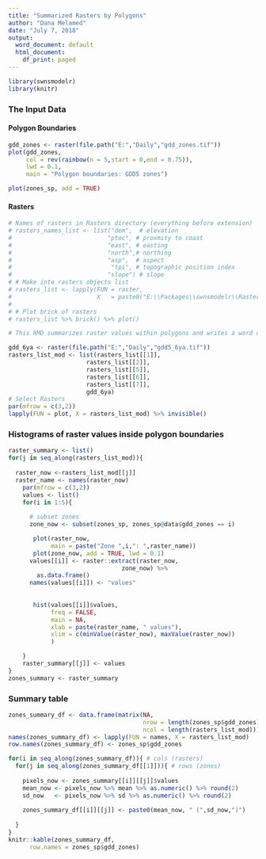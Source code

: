 ```yaml
---
title: "Summarized Rasters by Polygons"
author: "Dana Melamed"
date: "July 7, 2018"
output:
  word_document: default
  html_document:
    df_print: paged
---
```


```r

library(swnsmodelr)
library(knitr)

```

### The Input Data

#### Polygon Boundaries
```r
gdd_zones <- raster(file.path("E:","Daily","gdd_zones.tif"))
plot(gdd_zones,
     col = rev(rainbow(n = 5,start = 0,end = 0.75)),
     lwd = 0.1,
     main = "Polygon boundaries: GDD5 zones")

plot(zones_sp, add = TRUE)
```

#### Rasters
```r
# Names of rasters in Rasters directory (everything before extension)
# rasters_names_list <- list("dem",  # elevation
#                           "ptoc", # proxmity to coast
#                           "east", # easting
#                           "north",# northing
#                           "asp",  # aspect
#                            "tpi", # topographic position index
#                           "slope") # slope
# # Make into rasters objects list
# rasters_list <- lapply(FUN = raster,
#                        X   = paste0("E:\\Packages\\swnsmodelr\\Rasters\\200\\",rasters_names_list, ".tif"))
# 
# # Plot brick of rasters
# rasters_list %>% brick() %>% plot()

```

```r
# This RMD summarizes raster values within polygons and writes a word document report.

gdd_6ya <- raster(file.path("E:","Daily","gdd5_6ya.tif"))
rasters_list_mod <- list(rasters_list[[1]], 
                      rasters_list[[2]],
                      rasters_list[[5]],
                      rasters_list[[6]],
                      rasters_list[[7]],
                      gdd_6ya)
# Select Rasters
par(mfrow = c(3,2))
lapply(FUN = plot, X = rasters_list_mod) %>% invisible()

```

### Histograms of raster values inside polygon boundaries

```r
raster_summary <- list() 
for(j in seq_along(rasters_list_mod)){
 
  raster_now <-rasters_list_mod[[j]]
  raster_name <- names(raster_now)
    par(mfrow = c(3,2))
    values <- list()
    for(i in 1:5){
      
      # subset zones 
      zone_now <- subset(zones_sp, zones_sp@data$gdd_zones == i)

       plot(raster_now, 
            main = paste("Zone ",i,": ",raster_name))
       plot(zone_now, add = TRUE, lwd = 0.1)
      values[[i]] <- raster::extract(raster_now,
                                zone_now) %>%
        as.data.frame()
      names(values[[i]]) <- "values"
      
      
       hist(values[[i]]$values,
            freq = FALSE,
            main = NA,
            xlab = paste(raster_name, " values"),
            xlim = c(minValue(raster_now), maxValue(raster_now))
            )

    }
    raster_summary[[j]] <- values
}
zones_summary <- raster_summary
```

### Summary table
```r
zones_summary_df <- data.frame(matrix(NA, 
                                      nrow = length(zones_sp$gdd_zones),
                                      ncol = length(rasters_list_mod)))
names(zones_summary_df) <- lapply(FUN = names, X = rasters_list_mod)
row.names(zones_summary_df) <- zones_sp$gdd_zones

for(i in seq_along(zones_summary_df)){ # cols (rasters)
  for(j in seq_along(zones_summary_df[[1]])){ # rows (zones)
    
    pixels_now <- zones_summary[[i]][[j]]$values
    mean_now <- pixels_now %>% mean %>% as.numeric() %>% round(2)
    sd_now   <- pixels_now %>% sd %>% as.numeric() %>% round(2)
    
    zones_summary_df[[i]][[j]] <- paste0(mean_now, " (",sd_now,")")
    
  }
}
knitr::kable(zones_summary_df,
      row.names = zones_sp$gdd_zones)

```





















